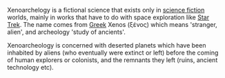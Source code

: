 Xenoarchelogy is a fictional science that exists only in [[science fiction]] worlds, mainly in works that have to do with space exploration like [[Star Trek]]. The name comes from [[Greek]] Xenos (&#958;&#941;&#957;&#959;&#962;) which means 'stranger, alien', and archeology 'study of ancients'. 

Xenoarcheology is concerned with deserted planets which have been inhabited by aliens (who eventually were extinct or left) before the coming of human explorers or colonists, and the remnants they left (ruins, ancient technology etc).